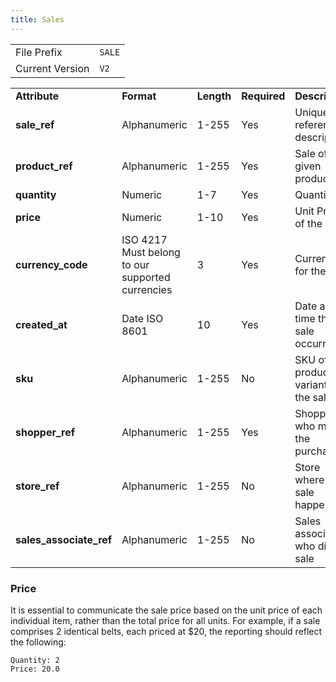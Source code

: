 ```yaml
---
title: Sales
---
```


<table>
  <tbody>
    <tr>
      <td>File Prefix</td>
      <td>
        <code>SALE</code>
      </td>
    </tr>
    <tr>
      <td>Current Version</td>
      <td>
        <code>V2</code>
      </td>
    </tr>
  </tbody>
</table>

<table>
  <tbody>
    <tr>
      <td><strong>Attribute</strong></td>
      <td><strong>Format</strong></td>
      <td><strong>Length</strong></td>
      <td><strong>Required</strong></td>
      <td><strong>Description</strong></td>
      <td><strong>Example</strong></td>
    </tr>
    <tr>
      <td><strong>sale_ref</strong></td>
      <td>Alphanumeric</td>
      <td>1-255</td>
      <td>Yes</td>
      <td>Unique sale reference descriptor</td>
      <td>103495</td>
    </tr>
    <tr>
      <td><strong>product_ref</strong></td>
      <td>Alphanumeric</td>
      <td>1-255</td>
      <td>Yes</td>
      <td>Sale of given product</td>
      <td>B01N53LF</td>
    </tr>
    <tr>
      <td><strong>quantity</strong></td>
      <td>Numeric</td>
      <td>1-7</td>
      <td>Yes</td>
      <td>Quantity</td>
      <td>3</td>
    </tr>
    <tr>
      <td><strong>price</strong></td>
      <td>Numeric</td>
      <td>1-10</td>
      <td>Yes</td>
      <td>Unit Price of the sale</td>
      <td>599.90</td>
    </tr>
    <tr>
      <td><strong>currency_code</strong></td>
      <td>ISO 4217 Must belong to our supported currencies</td>
      <td>3</td>
      <td>Yes</td>
      <td>Currency for the sale</td>
      <td>USD</td>
    </tr>
    <tr>
      <td><strong>created_at</strong></td>
      <td>Date ISO 8601</td>
      <td>10</td>
      <td>Yes</td>
      <td>Date and time the sale occurred</td>
      <td>2022-01-17</td>
    </tr>
    <tr>
      <td><strong>sku</strong></td>
      <td>Alphanumeric</td>
      <td>1-255</td>
      <td>No</td>
      <td>SKU of product variant of the sale</td>
      <td>B01N53LF</td>
    </tr>
    <tr>
      <td><strong>shopper_ref</strong></td>
      <td>Alphanumeric</td>
      <td>1-255</td>
      <td>Yes</td>
      <td>Shopper who made the purchased</td>
      <td>SHOPPER-1</td>
    </tr>
    <tr>
      <td><strong>store_ref</strong></td>
      <td>Alphanumeric</td>
      <td>1-255</td>
      <td>No</td>
      <td>Store where the sale happened</td>
      <td>STORE-1</td>
    </tr>
    <tr>
      <td><strong>sales_associate_ref</strong></td>
      <td>Alphanumeric</td>
      <td>1-255</td>
      <td>No</td>
      <td>Sales associate who did the sale</td>
      <td>SALES_ASSOCIATE-1</td>
    </tr>
  </tbody>
</table>

### Price

It is essential to communicate the sale price based on the unit price of each individual item, rather than the total price for all units. For example, if a sale comprises 2 identical belts, each priced at $20, the reporting should reflect the following:

```
Quantity: 2
Price: 20.0
```
